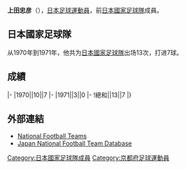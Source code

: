 {{Infobox football biography
|name=上田忠彦
|image=
|fullname=上田忠彦
|birth_date={{Birth date and age|1947|8|3}}
|cityofbirth=[[京都府|京都府]]
|countryofbirth=[[日本|日本]]
|height=
|position=[[前鋒_(足球)|前鋒]]
|currentclub=
|years=1970-1973
|clubs=[[新日本製鉄|新日本製鉄]]
|caps(goals)=
|nationalyears=1970-1971
|nationalteam=[[日本國家足球隊|日本]]
|nationalcaps(goals)=13 (7)
}}
'''上田忠彦'''（{{Bd|1947年|8月3日||}}），[[日本|日本]][[足球|足球]][[運動員|運動員]]，前[[日本國家足球隊|日本國家足球隊]]成員。

==日本國家足球隊==
从1970年到1971年，他共为[[日本國家足球隊|日本國家足球隊]]出场13次，打进7球。

==成績==
{{Football player national team statistics|JPN}}
|-
|1970||10||7
|-
|1971||3||0
|-
!總和||13||7
|}

==外部連結==
{{Reflist}}
*[http://www.national-football-teams.com/v2/player.php?id=46651 National Football Teams]
*[https://web.archive.org/web/20130922033222/http://www.japannationalfootballteam.com/en/players/ueda_tadahiko.html Japan National Football Team Database]

{{Japan-sport-bio-stub}}
{{Soccer-player-stub}}
[[Category:日本國家足球隊成員|Category:日本國家足球隊成員]]
[[Category:京都府足球運動員|Category:京都府足球運動員]]